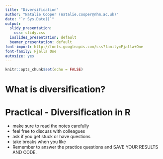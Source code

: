```yaml
---
title: "Diversification"
author: "Natalie Cooper (natalie.cooper@nhm.ac.uk)"
date: "`r Sys.Date()`"
output:
  slidy_presentation:
    css: slidy.css
  ioslides_presentation: default
  beamer_presentation: default
font-import: http://fonts.googleapis.com/css?family=Fjalla+One
font-family: Fjalla One
autosize: yes
---
```


```r
knitr::opts_chunk$set(echo = FALSE)
```

# What is diversification?

# Practical - Diversification in R

- make sure to read the notes carefully
- feel free to discuss with colleagues
- ask if you get stuck or have questions
- take breaks when you like
- Remember to answer the practice questions and SAVE YOUR RESULTS AND CODE.
